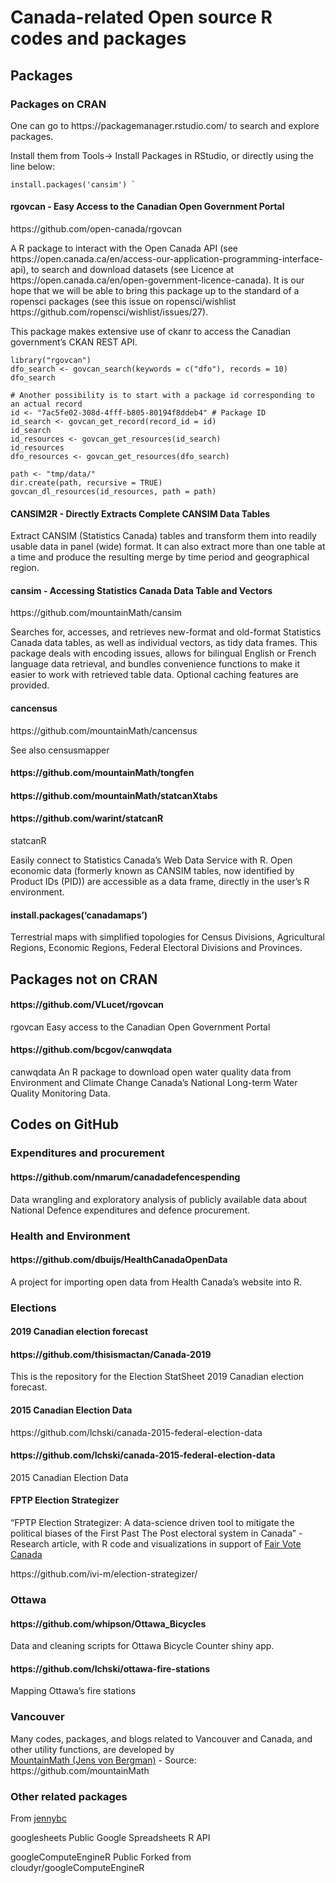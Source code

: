 
# Canada-related Open source R codes and packages



## Packages

### Packages on CRAN


One can go to https://packagemanager.rstudio.com/ to search and explore packages.

Install them from Tools-> Install Packages in RStudio, or directly using the line below:

``` 
install.packages('cansim') `
```

#### rgovcan  - Easy Access to the Canadian Open Government Portal

https://github.com/open-canada/rgovcan

A R package to interact with the Open Canada API (see https://open.canada.ca/en/access-our-application-programming-interface-api), to search and download datasets (see Licence at https://open.canada.ca/en/open-government-licence-canada). It is our hope that we will be able to bring this package up to the standard of a ropensci packages (see this issue on ropensci/wishlist https://github.com/ropensci/wishlist/issues/27).

This package makes extensive use of ckanr to access the Canadian government’s CKAN REST API.



```
library("rgovcan")
dfo_search <- govcan_search(keywords = c("dfo"), records = 10)
dfo_search

# Another possibility is to start with a package id corresponding to an actual record 
id <- "7ac5fe02-308d-4fff-b805-80194f8ddeb4" # Package ID
id_search <- govcan_get_record(record_id = id)
id_search
id_resources <- govcan_get_resources(id_search)
id_resources
dfo_resources <- govcan_get_resources(dfo_search)

path <- "tmp/data/"
dir.create(path, recursive = TRUE)
govcan_dl_resources(id_resources, path = path)
```

#### CANSIM2R - Directly Extracts Complete CANSIM Data Tables

Extract CANSIM (Statistics Canada) tables and transform them into readily usable data in panel (wide) format. It can also extract more than one table at a time and produce the resulting merge by time period and geographical region.



#### cansim - Accessing Statistics Canada Data Table and Vectors 

https://github.com/mountainMath/cansim

Searches for, accesses, and retrieves new-format and old-format Statistics Canada data tables, as well as individual vectors, as tidy data frames. This package deals with encoding issues, allows for bilingual English or French language data retrieval, and bundles convenience functions to make it easier to work with retrieved table data. Optional caching features are provided.



#### cancensus 

https://github.com/mountainMath/cancensus

See also censusmapper


#### https://github.com/mountainMath/tongfen


#### https://github.com/mountainMath/statcanXtabs


#### https://github.com/warint/statcanR

statcanR

Easily connect to Statistics Canada’s Web Data Service with R. Open economic data (formerly known as CANSIM tables, now identified by Product IDs (PID)) are accessible as a data frame, directly in the user’s R environment.



#### install.packages('canadamaps')

Terrestrial maps with simplified topologies for Census Divisions, Agricultural Regions, Economic Regions, Federal Electoral Divisions and Provinces.




## Packages not on CRAN

#### https://github.com/VLucet/rgovcan 
rgovcan
Easy access to the Canadian Open Government Portal


#### https://github.com/bcgov/canwqdata
canwqdata
An R package to download open water quality data from Environment and Climate Change Canada’s National Long-term Water Quality Monitoring Data.



## Codes on GitHub


### Expenditures and  procurement

#### https://github.com/nmarum/canadadefencespending

Data wrangling and exploratory analysis of publicly available data about National Defence expenditures and defence procurement.


### Health and Environment 


#### https://github.com/dbuijs/HealthCanadaOpenData

A project for importing open data from Health Canada's website into R.


### Elections 


#### 2019 Canadian election forecast



#### https://github.com/thisismactan/Canada-2019


This is the repository for the Election StatSheet 2019 Canadian election forecast. 



#### 2015 Canadian Election Data

https://github.com/lchski/canada-2015-federal-election-data





#### https://github.com/lchski/canada-2015-federal-election-data
2015 Canadian Election Data




#### FPTP Election Strategizer 

"FPTP Election Strategizer: A data-science driven tool to mitigate the political biases of the First Past The Post  electoral system in Canada" -
Research article, with R code and visualizations in support of [Fair Vote Canada]("https://www.fairvote.ca)

https://github.com/ivi-m/election-strategizer/

<!-- (https://ivi-m.github.io/election-strategizer/) -->
### Ottawa

#### https://github.com/whipson/Ottawa_Bicycles

Data and cleaning scripts for Ottawa Bicycle Counter shiny app.

#### https://github.com/lchski/ottawa-fire-stations

Mapping Ottawa’s fire stations


### Vancouver 

Many  codes, packages, and blogs related to Vancouver and Canada, and other utility functions, are developed by  
[MountainMath (Jens von Bergman)](https://mountainmath.ca/) - Source: https://github.com/mountainMath




###  Other related packages 

From [jennybc](https://github.com/jennybc)

googlesheets Public
Google Spreadsheets R API


googleComputeEngineR Public
Forked from cloudyr/googleComputeEngineR

